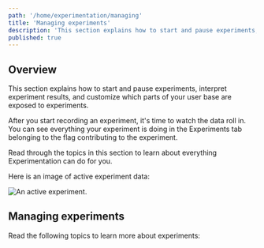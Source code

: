 ```yaml
---
path: '/home/experimentation/managing'
title: 'Managing experiments'
description: 'This section explains how to start and pause experiments, interpret experiment results, and customize which parts of your user base are exposed to experiments. Read through the topics in this section to learn about everything Experimentation can do for you.'
published: true
---
```


## Overview

This section explains how to start and pause experiments, interpret experiment results, and customize which parts of your user base are exposed to experiments.

After you start recording an experiment, it's time to watch the data roll in. You can see everything your experiment is doing in the Experiments tab belonging to the flag contributing to the experiment.

Read through the topics in this section to learn about everything Experimentation can do for you.

Here is an image of active experiment data:

![An active experiment.](../../images/experiment-running.png)


## Managing experiments

Read the following topics to learn more about experiments:

<ChildPageList path="/home/experimentation/managing" unsorted="true" />
